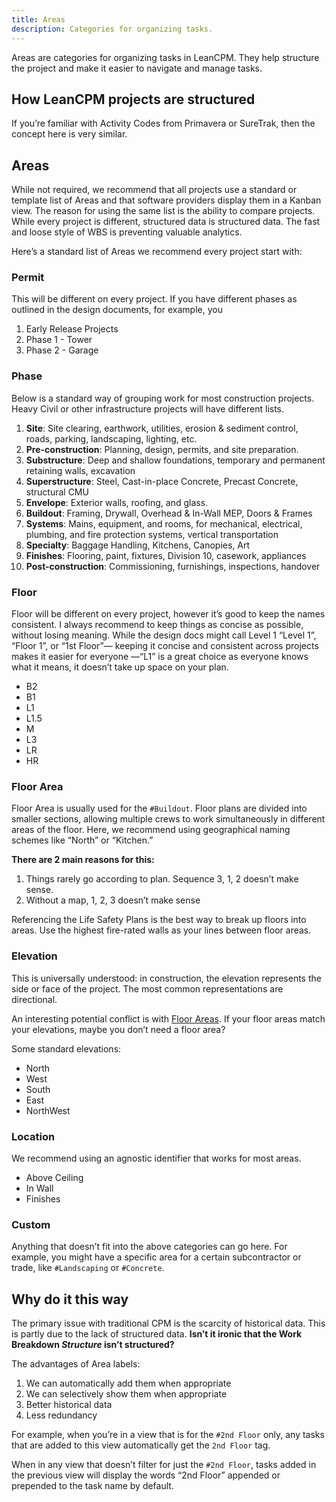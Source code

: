 ```yaml
---
title: Areas
description: Categories for organizing tasks.
---
```

Areas are categories for organizing tasks in LeanCPM. They help structure the project and make it easier to navigate and manage tasks.


## How LeanCPM projects are structured

If you’re familiar with Activity Codes from Primavera or SureTrak, then the concept here is very similar.

## Areas
While not required, we recommend that all projects use a standard or template list of Areas and that software providers display them in a Kanban view. The reason for using the same list is the ability to compare projects. While every project is different, structured data is structured data. The fast and loose style of WBS is preventing valuable analytics.

Here’s a standard list of Areas we recommend every project start with:

### Permit
This will be different on every project. If you have different phases as outlined in the design documents, for example, you 
1. Early Release Projects
2. Phase 1 - Tower
3. Phase 2 - Garage

### Phase
Below is a standard way of grouping work for most construction projects. Heavy Civil or other infrastructure projects will have different lists.

1. **Site**: Site clearing, earthwork, utilities, erosion & sediment control, roads, parking, landscaping, lighting, etc.
2. **Pre-construction**: Planning, design, permits, and site preparation.
3. **Substructure**: Deep and shallow foundations, temporary and permanent retaining walls, excavation
4. **Superstructure**: Steel, Cast-in-place Concrete, Precast Concrete, structural CMU
5. **Envelope**: Exterior walls, roofing, and glass.
6. **Buildout**: Framing, Drywall, Overhead & In-Wall MEP, Doors & Frames
7. **Systems**: Mains, equipment, and rooms, for mechanical, electrical, plumbing, and fire protection systems, vertical transportation
8. **Specialty**: Baggage Handling, Kitchens, Canopies, Art
9. **Finishes**: Flooring, paint, fixtures, Division 10, casework, appliances
10. **Post-construction**: Commissioning, furnishings, inspections, handover

### Floor
Floor will be different on every project, however it’s good to keep the names consistent. I always recommend to keep things as concise as possible, without losing meaning. While the design docs might call Level 1 “Level 1”, “Floor 1”, or “1st Floor”— keeping it concise and consistent across projects makes it easier for everyone —“L1” is a great choice as everyone knows what it means, it doesn’t take up space on your plan.
- B2
- B1
- L1
- L1.5
- M
- L3
- LR
- HR

### Floor Area

Floor Area is usually used for the `#Buildout`. Floor plans are divided into smaller sections, allowing multiple crews to work simultaneously in different areas of the floor. Here, we recommend using geographical naming schemes like “North” or “Kitchen.”


<Callout title="TIP: Avoid using sequential terms like 1, 2, 3 or A, B, C." type="info">

**There are 2 main reasons for this:** 

1. Things rarely go according to plan. Sequence 3, 1, 2 doesn’t make sense. 
2. Without a map, 1, 2, 3 doesn’t make sense

</Callout>

Referencing the Life Safety Plans is the best way to break up floors into areas. Use the highest fire-rated walls as your lines between floor areas.

### Elevation
This is universally understood: in construction, the elevation represents the side or face of the project. The most common representations are directional. 

An interesting potential conflict is with [Floor Areas](#floor-area). If your floor areas match your elevations, maybe you don’t need a floor area?

Some standard elevations:
- North
- West 
- South 
- East
- NorthWest

### Location

We recommend using an agnostic identifier that works for most areas. 

- Above Ceiling
- In Wall
- Finishes

### Custom

Anything that doesn’t fit into the above categories can go here. For example, you might have a specific area for a certain subcontractor or trade, like `#Landscaping` or `#Concrete`.

## Why do it this way

The primary issue with traditional CPM is the scarcity of historical data. This is partly due to the lack of structured data. **Isn’t it ironic that the Work Breakdown *Structure* isn’t structured?**

The advantages of Area labels:
1. We can automatically add them when appropriate
2. We can selectively show them when appropriate
3. Better historical data
4. Less redundancy

For example, when you’re in a view that is for the `#2nd Floor` only, any tasks that are added to this view automatically get the `2nd Floor` tag. 

When in any view that doesn’t filter for just the `#2nd Floor`, tasks added in the previous view will display the words “2nd Floor” appended or prepended to the task name by default.


